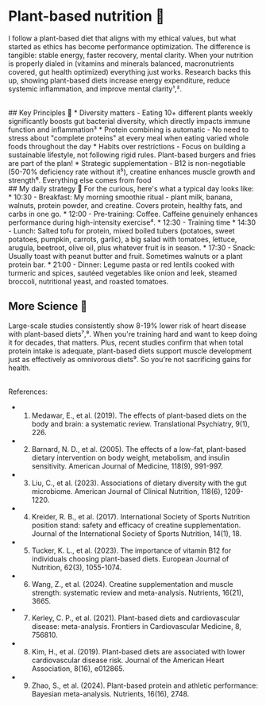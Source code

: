 # Plant-based nutrition 🌱

I follow a plant-based diet that aligns with my ethical values, but what started
as ethics has become performance optimization. The difference is tangible: stable
energy, faster recovery, mental clarity.
When your nutrition is properly dialed in (vitamins and minerals balanced, macronutrients covered, gut health optimized) everything just works. Research backs this up, showing plant-based diets increase energy expenditure, reduce systemic inflammation, and improve mental clarity¹,².

<br />
## Key Principles 🔑
* Diversity matters - Eating 10+ different plants weekly significantly boosts gut bacterial diversity, which directly impacts immune function and inflammation³
* Protein combining is automatic - No need to stress about "complete proteins" at every meal when eating varied whole foods throughout the day
* Habits over restrictions - Focus on building a sustainable lifestyle, not following rigid rules. Plant-based burgers and fries are part of the plan!
* Strategic supplementation - B12 is non-negotiable (50-70% deficiency rate without it⁵), creatine enhances muscle growth and strength⁶. Everything else comes from food

<br />
## My daily strategy 📅
For the curious, here's what a typical day looks like:
* 10:30 - Breakfast: My morning smoothie ritual - plant milk, banana, walnuts, protein powder, and creatine. Covers protein, healthy fats, and carbs in one go.
* 12:00 - Pre-training: Coffee. Caffeine genuinely enhances performance during high-intensity exercise⁴.
* 12:30 - Training time
* 14:30 - Lunch: Salted tofu for protein, mixed boiled tubers (potatoes, sweet potatoes, pumpkin, carrots, garlic), a big salad with tomatoes, lettuce, arugula, beetroot, olive oil, plus whatever fruit is in season.
* 17:30 - Snack: Usually toast with peanut butter and fruit. Sometimes walnuts or a plant protein bar.
* 21:00 - Dinner: Legume pasta or red lentils cooked with turmeric and spices, sautéed vegetables like onion and leek, steamed broccoli, nutritional yeast, and roasted tomatoes.
<br />

## More Science 🔬

Large-scale studies consistently show 8-19% lower risk of heart disease with plant-based diets⁷,⁸. When you're training hard and want to keep doing it for decades, that matters. Plus, recent studies confirm that when total protein intake is adequate, plant-based diets support muscle development just as effectively as omnivorous diets⁹. So you're not sacrificing gains for health.

<br />
References:

* 1. Medawar, E., et al. (2019). The effects of plant-based diets on the body and brain: a systematic review. Translational Psychiatry, 9(1), 226.
* 2. Barnard, N. D., et al. (2005). The effects of a low-fat, plant-based dietary intervention on body weight, metabolism, and insulin sensitivity. American Journal of Medicine, 118(9), 991-997.
* 3. Liu, C., et al. (2023). Associations of dietary diversity with the gut microbiome. American Journal of Clinical Nutrition, 118(6), 1209-1220.
* 4. Kreider, R. B., et al. (2017). International Society of Sports Nutrition position stand: safety and efficacy of creatine supplementation. Journal of the International Society of Sports Nutrition, 14(1), 18.
* 5. Tucker, K. L., et al. (2023). The importance of vitamin B12 for individuals choosing plant-based diets. European Journal of Nutrition, 62(3), 1055-1074.
* 6. Wang, Z., et al. (2024). Creatine supplementation and muscle strength: systematic review and meta-analysis. Nutrients, 16(21), 3665.
* 7. Kerley, C. P., et al. (2021). Plant-based diets and cardiovascular disease: meta-analysis. Frontiers in Cardiovascular Medicine, 8, 756810.
* 8. Kim, H., et al. (2019). Plant-based diets are associated with lower cardiovascular disease risk. Journal of the American Heart Association, 8(16), e012865.
* 9. Zhao, S., et al. (2024). Plant-based protein and athletic performance: Bayesian meta-analysis. Nutrients, 16(16), 2748.
